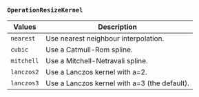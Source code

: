 ### `OperationResizeKernel`

| Values     | Description                                  |
| ---------- | -------------------------------------------- |
| `nearest`  | Use nearest neighbour interpolation.         |
| `cubic`    | Use a Catmull-Rom spline.                    |
| `mitchell` | Use a Mitchell-Netravali spline.             |
| `lanczos2` | Use a Lanczos kernel with a=2.               |
| `lanczos3` | Use a Lanczos kernel with a=3 (the default). |

